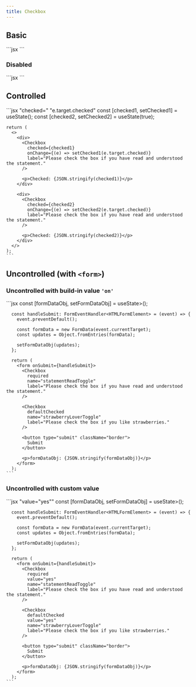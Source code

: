 ```yaml
---
title: Checkbox
---
```



<PrelineAstro client:load />

## Basic

<Tabs>
  <TabItem label="Preview">
    <Card>
      <Checkbox label="Please check the box if you have read and understood the statement." />
    </Card>
  </TabItem>
  <TabItem label="Code">
    ```jsx
    <Checkbox label="Please check the box if you have read and understood the statement." />
    ```
  </TabItem>
</Tabs>

### Disabled

<Tabs>
  <TabItem label="Preview">
    <Card>
      <Checkbox
        label="Please check the box if you have read and understood the statement."
        disabled={true}
      />
    </Card>
  </TabItem>
  <TabItem label="Code">
    ```jsx
    <Checkbox
      label="Please check the box if you have read and understood the statement."
      disabled={true}
    />
    ```
  </TabItem>
</Tabs>

## Controlled

<Tabs>
  <TabItem label="Preview">
    <Card>
      <ControlledWithChecked client:load />
    </Card>
  </TabItem>
  <TabItem label="Code">
    ```jsx "checked=" "e.target.checked"
    const [checked1, setChecked1] = useState<boolean>();
    const [checked2, setChecked2] = useState(true);

    return (
      <>
        <div>
          <Checkbox
            checked={checked1}
            onChange={(e) => setChecked1(e.target.checked)}
            label="Please check the box if you have read and understood the statement."
          />

          <p>Checked: {JSON.stringify(checked1)}</p>
        </div>

        <div>
          <Checkbox
            checked={checked2}
            onChange={(e) => setChecked2(e.target.checked)}
            label="Please check the box if you have read and understood the statement."
          />

          <p>Checked: {JSON.stringify(checked2)}</p>
        </div>
      </>
    );
    ```

  </TabItem>
</Tabs>

## Uncontrolled (with `<form>`)

### Uncontrolled with build-in value `'on'`

<Tabs>
  <TabItem label="Preview">
    <Card>
      <Uncontrolled client:load />
    </Card>
  </TabItem>
  <TabItem label="Code">
    ```jsx
      const [formDataObj, setFormDataObj] =
        useState<Record<string, FormDataEntryValue>>();

      const handleSubmit: FormEventHandler<HTMLFormElement> = (event) => {
        event.preventDefault();

        const formData = new FormData(event.currentTarget);
        const updates = Object.fromEntries(formData);

        setFormDataObj(updates);
      };

      return (
        <form onSubmit={handleSubmit}>
          <Checkbox
            required
            name="statementReadToggle"
            label="Please check the box if you have read and understood the statement."
          />

          <Checkbox
            defaultChecked
            name="strawberryLoverToggle"
            label="Please check the box if you like strawberries."
          />

          <button type="submit" className="border">
            Submit
          </button>

          <p>formDataObj: {JSON.stringify(formDataObj)}</p>
        </form>
      );
    ```

  </TabItem>
</Tabs>

### Uncontrolled with custom value

<Tabs>
  <TabItem label="Preview">
    <Card>
      <UncontrolledWithCustomValue client:load />
    </Card>
  </TabItem>
  <TabItem label="Code">
    ```jsx "value="yes""
      const [formDataObj, setFormDataObj] =
        useState<Record<string, FormDataEntryValue>>();

      const handleSubmit: FormEventHandler<HTMLFormElement> = (event) => {
        event.preventDefault();

        const formData = new FormData(event.currentTarget);
        const updates = Object.fromEntries(formData);

        setFormDataObj(updates);
      };

      return (
        <form onSubmit={handleSubmit}>
          <Checkbox
            required
            value="yes"
            name="statementReadToggle"
            label="Please check the box if you have read and understood the statement."
          />

          <Checkbox
            defaultChecked
            value="yes"
            name="strawberryLoverToggle"
            label="Please check the box if you like strawberries."
          />

          <button type="submit" className="border">
            Submit
          </button>

          <p>formDataObj: {JSON.stringify(formDataObj)}</p>
        </form>
      );
    ```

  </TabItem>
</Tabs>

